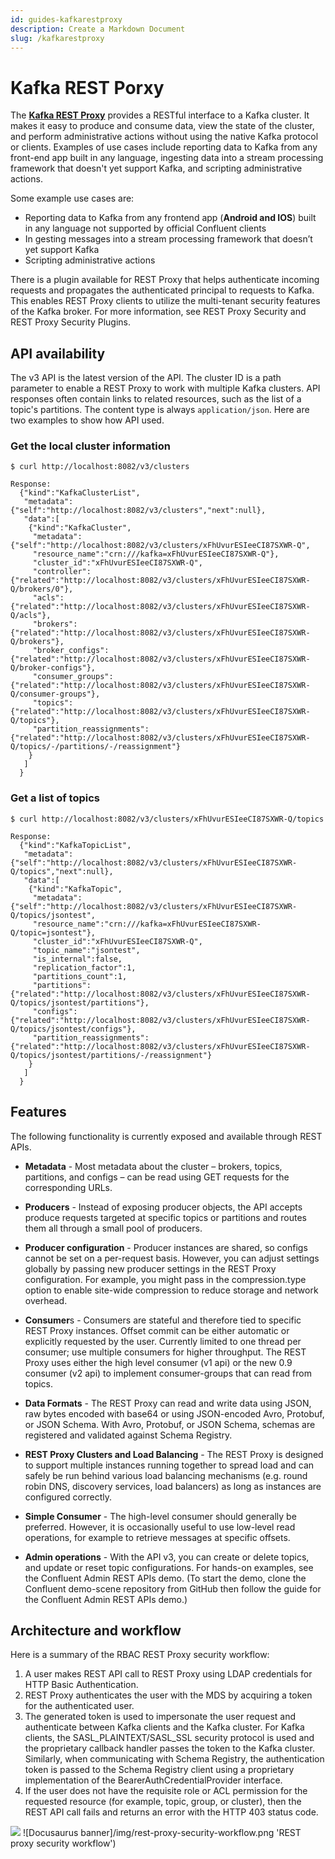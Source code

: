```yaml
---
id: guides-kafkarestproxy
description: Create a Markdown Document
slug: /kafkarestproxy
---
```


# Kafka REST Porxy

The [**Kafka REST Proxy**](https://github.com/confluentinc/kafka-rest) provides a RESTful interface to a Kafka cluster. It makes it easy to produce and consume data, view the state of the cluster, and perform administrative actions without using the native Kafka protocol or clients. Examples of use cases include reporting data to Kafka from any front-end app built in any language, ingesting data into a stream processing framework that doesn't yet support Kafka, and scripting administrative actions.

Some example use cases are:

- Reporting data to Kafka from any frontend app (**Android and IOS**) built in any language not supported by official Confluent clients
- In  gesting messages into a stream processing framework that doesn’t yet support Kafka
- Scripting administrative actions

There is a plugin available for REST Proxy that helps authenticate incoming requests and propagates the authenticated principal to requests to Kafka. This enables REST Proxy clients to utilize the multi-tenant security features of the Kafka broker. For more information, see REST Proxy Security and REST Proxy Security Plugins.

## API availability
The v3 API is the latest version of the API. The cluster ID is a path parameter to enable a REST Proxy to work with multiple Kafka clusters. API responses often contain links to related resources, such as the list of a topic's partitions. The content type is always `application/json`. Here are two examples to show how API used.

### Get the local cluster information
```shell 
$ curl http://localhost:8082/v3/clusters

Response:
  {"kind":"KafkaClusterList",
   "metadata":{"self":"http://localhost:8082/v3/clusters","next":null},
   "data":[
    {"kind":"KafkaCluster",
     "metadata":{"self":"http://localhost:8082/v3/clusters/xFhUvurESIeeCI87SXWR-Q",
     "resource_name":"crn:///kafka=xFhUvurESIeeCI87SXWR-Q"},
     "cluster_id":"xFhUvurESIeeCI87SXWR-Q",
     "controller":{"related":"http://localhost:8082/v3/clusters/xFhUvurESIeeCI87SXWR-Q/brokers/0"},
     "acls":{"related":"http://localhost:8082/v3/clusters/xFhUvurESIeeCI87SXWR-Q/acls"},
     "brokers":{"related":"http://localhost:8082/v3/clusters/xFhUvurESIeeCI87SXWR-Q/brokers"},
     "broker_configs":{"related":"http://localhost:8082/v3/clusters/xFhUvurESIeeCI87SXWR-Q/broker-configs"},
     "consumer_groups":{"related":"http://localhost:8082/v3/clusters/xFhUvurESIeeCI87SXWR-Q/consumer-groups"},
     "topics":{"related":"http://localhost:8082/v3/clusters/xFhUvurESIeeCI87SXWR-Q/topics"},
     "partition_reassignments":{"related":"http://localhost:8082/v3/clusters/xFhUvurESIeeCI87SXWR-Q/topics/-/partitions/-/reassignment"}
    }
   ]
  }
```
### Get a list of topics

```shell
$ curl http://localhost:8082/v3/clusters/xFhUvurESIeeCI87SXWR-Q/topics

Response:
  {"kind":"KafkaTopicList",
   "metadata":{"self":"http://localhost:8082/v3/clusters/xFhUvurESIeeCI87SXWR-Q/topics","next":null},
   "data":[
    {"kind":"KafkaTopic",
     "metadata":{"self":"http://localhost:8082/v3/clusters/xFhUvurESIeeCI87SXWR-Q/topics/jsontest",
     "resource_name":"crn:///kafka=xFhUvurESIeeCI87SXWR-Q/topic=jsontest"},
     "cluster_id":"xFhUvurESIeeCI87SXWR-Q",
     "topic_name":"jsontest",
     "is_internal":false,
     "replication_factor":1,
     "partitions_count":1,
     "partitions":{"related":"http://localhost:8082/v3/clusters/xFhUvurESIeeCI87SXWR-Q/topics/jsontest/partitions"},
     "configs":{"related":"http://localhost:8082/v3/clusters/xFhUvurESIeeCI87SXWR-Q/topics/jsontest/configs"},
     "partition_reassignments":{"related":"http://localhost:8082/v3/clusters/xFhUvurESIeeCI87SXWR-Q/topics/jsontest/partitions/-/reassignment"}
    }
   ]
  }
```
## Features
The following functionality is currently exposed and available through REST APIs.

- **Metadata** - Most metadata about the cluster – brokers, topics, partitions, and configs – can be read using GET requests for the corresponding URLs.

- **Producers** - Instead of exposing producer objects, the API accepts produce requests targeted at specific topics or partitions and routes them all through a small pool of producers.

- **Producer configuration** - Producer instances are shared, so configs cannot be set on a per-request basis. However, you can adjust settings globally by passing new producer settings in the REST Proxy configuration. For example, you might pass in the compression.type option to enable site-wide compression to reduce storage and network overhead.

- **Consumer**s - Consumers are stateful and therefore tied to specific REST Proxy instances. Offset commit can be either automatic or explicitly requested by the user. Currently limited to one thread per consumer; use multiple consumers for higher throughput. The REST Proxy uses either the high level consumer (v1 api) or the new 0.9 consumer (v2 api) to implement consumer-groups that can read from topics. 

- **Data Formats** - The REST Proxy can read and write data using JSON, raw bytes encoded with base64 or using JSON-encoded Avro, Protobuf, or JSON Schema. With Avro, Protobuf, or JSON Schema, schemas are registered and validated against Schema Registry.

- **REST Proxy Clusters and Load Balancing** - The REST Proxy is designed to support multiple instances running together to spread load and can safely be run behind various load balancing mechanisms (e.g. round robin DNS, discovery services, load balancers) as long as instances are configured correctly.

- **Simple Consumer** - The high-level consumer should generally be preferred. However, it is occasionally useful to use low-level read operations, for example to retrieve messages at specific offsets.

- **Admin operations** - With the API v3, you can create or delete topics, and update or reset topic configurations. For hands-on examples, see the Confluent Admin REST APIs demo. (To start the demo, clone the Confluent demo-scene repository from GitHub then follow the guide for the Confluent Admin REST APIs demo.)

## Architecture and workflow

Here is a summary of the RBAC REST Proxy security workflow:

1. A user makes REST API call to REST Proxy using LDAP credentials for HTTP Basic Authentication.
2. REST Proxy authenticates the user with the MDS by acquiring a token for the authenticated user.
3. The generated token is used to impersonate the user request and authenticate between Kafka clients and the Kafka cluster. For Kafka clients, the SASL_PLAINTEXT/SASL_SSL security protocol is used and the proprietary callback handler passes the token to the Kafka cluster. Similarly, when communicating with Schema Registry, the authentication token is passed to the Schema Registry client using a proprietary implementation of the BearerAuthCredentialProvider interface.
4. If the user does not have the requisite role or ACL permission for the requested resource (for example, topic, group, or cluster), then the REST API call fails and returns an error with the HTTP 403 status code.


![](/img/rest-proxy-security-workflow.png)
![Docusaurus banner]/img/rest-proxy-security-workflow.png 'REST proxy security workflow')
